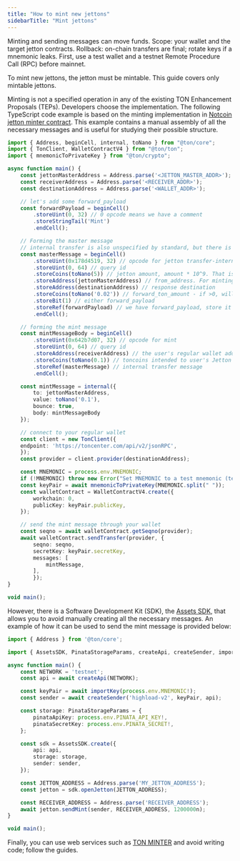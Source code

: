 ```yaml
---
title: "How to mint new jettons"
sidebarTitle: "Mint jettons"
---
```



<Aside
  type="danger"
  title="Warning — funds at risk"
>
  Minting and sending messages can move funds. Scope: your wallet and the target jetton contracts.
  Rollback: on-chain transfers are final; rotate keys if a mnemonic leaks. First, use a test wallet and a testnet Remote Procedure Call (RPC) before mainnet.
</Aside>

To mint new jettons, the jetton must be mintable.
This guide covers only mintable jettons.

Minting is not a specified operation in any of the existing TON Enhancement Proposals (TEPs).
Developers choose the implementation.
The following TypeScript code example is based on the minting implementation in
[Notcoin jetton minter contract](https://github.com/OpenBuilders/notcoin-contract/blob/main/contracts/jetton-minter.fc).
This example contains a manual assembly of all the necessary messages and is useful for studying their possible structure.

```typescript
import { Address, beginCell, internal, toNano } from "@ton/core";
import { TonClient, WalletContractV4 } from "@ton/ton";
import { mnemonicToPrivateKey } from "@ton/crypto";

async function main() {
    const jettonMasterAddress = Address.parse('<JETTON_MASTER_ADDR>');
    const receiverAddress = Address.parse('<RECEIVER_ADDR>');
    const destinationAddress = Address.parse('<WALLET_ADDR>');

    // let's add some forward_payload
    const forwardPayload = beginCell()
        .storeUint(0, 32) // 0 opcode means we have a comment
        .storeStringTail('Mint')
        .endCell();

    // Forming the master message
    // internal transfer is also unspecified by standard, but there is suggested format in TEP 0074
    const masterMessage = beginCell()
        .storeUint(0x178d4519, 32) // opcode for jetton transfer-internal
        .storeUint(0, 64) // query id
        .storeCoins(toNano(5)) // jetton amount, amount * 10^9. That is an amount we want to mint
        .storeAddress(jettonMasterAddress) // from_address. For minting could be any. Jetton wallet will check from context that sender is the Jetton master contract and accept the transfer.
        .storeAddress(destinationAddress) // response destination
        .storeCoins(toNano('0.02')) // forward_ton_amount - if >0, will send notification message
        .storeBit(1) // either forward_payload
        .storeRef(forwardPayload) // we have forward_payload, store it as a reference
        .endCell();

    // forming the mint message
    const mintMessageBody = beginCell()
        .storeUint(0x642b7d07, 32) // opcode for mint
        .storeUint(0, 64) // query id
        .storeAddress(receiverAddress) // the user's regular wallet address
        .storeCoins(toNano(0.1)) // toncoins intended to user's Jetton wallet
        .storeRef(masterMessage) // internal transfer message
        .endCell();

    const mintMessage = internal({
        to: jettonMasterAddress,
        value: toNano('0.1'),
        bounce: true,
        body: mintMessageBody
    });

    // connect to your regular wallet
    const client = new TonClient({
    endpoint: 'https://toncenter.com/api/v2/jsonRPC',
    });
    const provider = client.provider(destinationAddress);

    const MNEMONIC = process.env.MNEMONIC;
    if (!MNEMONIC) throw new Error("Set MNEMONIC to a test mnemonic (testnet).");
    const keyPair = await mnemonicToPrivateKey(MNEMONIC.split(" "));
    const walletContract = WalletContractV4.create({
        workchain: 0,
        publicKey: keyPair.publicKey,
    });

    // send the mint message through your wallet
    const seqno = await walletContract.getSeqno(provider);
    await walletContract.sendTransfer(provider, {
        seqno: seqno,
        secretKey: keyPair.secretKey,
        messages: [
            mintMessage,
        ],
        });
}

void main();
```

However, there is a Software Development Kit (SDK), the [Assets SDK](https://github.com/ton-community/assets-sdk), that allows you to avoid manually creating all the necessary messages.
An example of how it can be used to send the mint message is provided below:

```typescript
import { Address } from '@ton/core';

import { AssetsSDK, PinataStorageParams, createApi, createSender, importKey } from "@ton-community/assets-sdk";

async function main() {
    const NETWORK = 'testnet';
    const api = await createApi(NETWORK);

    const keyPair = await importKey(process.env.MNEMONIC!);
    const sender = await createSender('highload-v2', keyPair, api);

    const storage: PinataStorageParams = {
        pinataApiKey: process.env.PINATA_API_KEY!,
        pinataSecretKey: process.env.PINATA_SECRET!,
    };

    const sdk = AssetsSDK.create({
        api: api,
        storage: storage,
        sender: sender,
    });

    const JETTON_ADDRESS = Address.parse('MY_JETTON_ADDRESS');
    const jetton = sdk.openJetton(JETTON_ADDRESS);

    const RECEIVER_ADDRESS = Address.parse('RECEIVER_ADDRESS');
    await jetton.sendMint(sender, RECEIVER_ADDRESS, 1200000n);
}

void main();
```

Finally, you can use web services such as [TON MINTER](https://minter.ton.org/) and avoid writing code; follow the guides.
